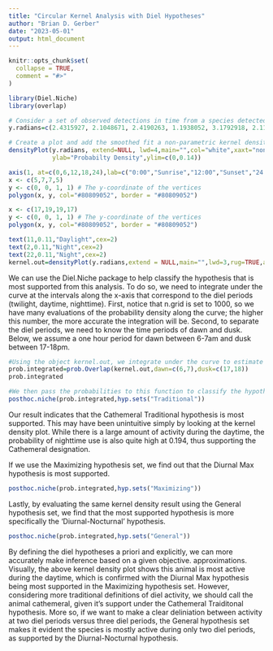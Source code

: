 ```yaml
---
title: "Circular Kernel Analysis with Diel Hypotheses"
author: "Brian D. Gerber"
date: "2023-05-01"
output: html_document
---
```


```r
knitr::opts_chunk$set(
  collapse = TRUE,
  comment = "#>"
)
```

```r
library(Diel.Niche)
library(overlap)
```

```r

# Consider a set of observed detections in time from a species detected by camera traps.
y.radians=c(2.4315927, 2.1048671, 2.4190263, 1.1938052, 3.1792918, 2.1111503, 3.2861059, 3.9269908, 5.1836279, 4.1531855, 4.2223005, 5.3721234, 3.9835395, 3.6191147, 3.3363714, 5.2464597, 2.9719467, 3.4494687, 5.3092916, 3.9332740,  6.0004420, 3.8327430, 2.2179644, 4.1783182, 2.8148670, 2.4755750, 3.9144244, 2.0420352, 0.2513274, 1.5393804, 4.0212386, 3.8201767, 3.8264599, 4.2662828, 3.6316811, 3.5876988, 1.9540706, 3.8453094, 2.9593803, 2.7017697)

# Create a plot and add the smoothed fit a non-parametric kernel density estimator
densityPlot(y.radians, extend=NULL, lwd=4,main="",col="white",xaxt="none",
            ylab="Probabilty Density",ylim=c(0,0.14))

axis(1, at=c(0,6,12,18,24),lab=c("0:00","Sunrise","12:00","Sunset","24:00"))
x <- c(5,7,7,5)
y <- c(0, 0, 1, 1) # The y-coordinate of the vertices
polygon(x, y, col="#80809052", border = "#80809052")

x <- c(17,19,19,17)
y <- c(0, 0, 1, 1) # The y-coordinate of the vertices
polygon(x, y, col="#80809052", border = "#80809052")

text(11,0.11,"Daylight",cex=2)
text(2,0.11,"Night",cex=2)
text(22,0.11,"Night",cex=2)
kernel.out=densityPlot(y.radians,extend = NULL,main="",lwd=3,rug=TRUE,add=TRUE,n.grid=1000)
```

We can use the Diel.Niche package to help classify the hypothesis that is most supported from this analysis. To do so, we need to integrate under the curve at the intervals along the x-axis that correspond to the diel periods (twilight, daytime, nighttime). First, notice that n.grid is set to 1000, so we have many evaluations of the probability density along the curve; the higher this number, the more accurate the integration will be. Second, to separate the diel periods, we need to know the time periods of dawn and dusk. Below, we assume a one hour period for dawn between 6-7am and dusk between 17-18pm. 


```r
#Using the object kernel.out, we integrate under the curve to estimate the three probabilities
prob.integrated=prob.Overlap(kernel.out,dawn=c(6,7),dusk=c(17,18))
prob.integrated

#We then pass the probabilities to this function to classify the hypothesis that is most supported under the Tradititional hypothesis set
posthoc.niche(prob.integrated,hyp.sets("Traditional"))

```

Our result indicates that the Cathemeral Traditional hypothesis is most supported. This may have been unintuitive simply by looking at the kernel density plot. While there is a large amount of activity during the daytime, the probability of nighttime use is also quite high at 0.194, thus supporting the Cathemeral designation. 

If we use the Maximizing hypothesis set, we find out that the Diurnal Max hypothesis is most supported. 

```r
posthoc.niche(prob.integrated,hyp.sets("Maximizing"))
```

Lastly, by evaluating the same kernel density result using the General hypothesis set, we find that the most supported hypothesis is more specifically the 'Diurnal-Nocturnal' hypothesis. 

```r
posthoc.niche(prob.integrated,hyp.sets("General"))
```

By defining the diel hypotheses a priori and explicitly, we can more accurately make inference based on a given objective.  approximations. Visually, the above kernel density plot shows this animal is most active during the daytime, which is confirmed with the Diurnal Max hypothesis being most supported in the Maximizing hypothesis set. However, considering more traditional definitions of diel activity, we should call the animal cathemeral, given it's support under the Cathemeral Traiditonal hypothesis. More so, if we want to make a clear deliniation between activity at two diel periods versus three diel periods, the General hypothesis set makes it evident the species is mostly active during only two diel periods, as supported by the Diurnal-Nocturnal hypothesis.
